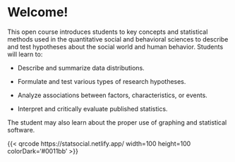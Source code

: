 # Welcome! {.unnumbered}


This open course introduces students to key concepts and statistical methods used in the quantitative social and behavioral sciences to describe and test hypotheses about the social world and human behavior. Students will learn to: 

-   Describe and summarize data distributions.

-   Formulate and test various types of research hypotheses.

-   Analyze associations between factors, characteristics, or events.

-   Interpret and critically evaluate published statistics.


The student may also learn about the proper use of graphing and statistical software.


{{< qrcode https://statsocial.netlify.app/ width=100 height=100 colorDark='#0011bb' >}}


